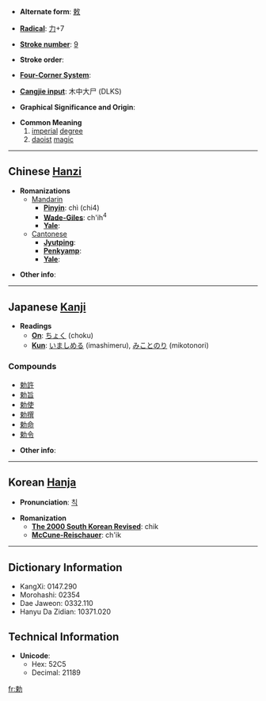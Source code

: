 * '''Alternate form''': [[敕]]

* '''[[Wiktionary:Chinese radical index| Radical]]''': [[Wiktionary:Chinese radical index 力|力]]+7

* '''[[Wiktionary:Chinese total strokes index|Stroke number]]''': [[Wiktionary:Chinese total strokes index 9|9]]

* '''Stroke order''': 

* '''[[Wiktionary:Chinese four corner index|Four-Corner System]]''': 

* '''[[Wiktionary:Chinese Cangjie index|Cangjie input]]''': 木中大尸 (DLKS)

* '''Graphical Significance and Origin''': 

* '''Common Meaning'''
*# [[imperial]] [[degree]]
*# [[daoist]] [[magic]]

----

== Chinese [[Hanzi]] ==

* '''Romanizations'''
** [[Mandarin]]
*** '''[[Pinyin]]''': chì (chi4)
*** '''[[Wade-Giles]]''': ch'ih<sup>4</sup>
*** '''[[Yale]]''': 
**[[Cantonese]]
***'''[[Jyutping]]''':
***'''[[Penkyamp]]''': 
***'''[[Yale]]''': 

* '''Other info''': 

----

== Japanese [[Kanji]] ==

* '''Readings'''
** '''[[On]]''': [[ちょく]] (choku)
** '''[[Kun]]''': [[いましめる]] (imashimeru), [[みことのり]] (mikotonori)

===Compounds===
*[[勅許]]
*[[勅旨]]
*[[勅使]]
*[[勅撰]]
*[[勅命]]
*[[勅令]]

* '''Other info''':  

----

== Korean [[Hanja]] ==

* '''Pronunciation''': [[칙]]

* '''Romanization'''
** '''[[The 2000 South Korean Revised Romanization|The 2000 South Korean Revised]]''': chik
** '''[[McCune-Reischauer]]''': ch'ik

----

== Dictionary Information ==

* KangXi: 0147.290
* Morohashi: 02354
* Dae Jaweon: 0332.110
* Hanyu Da Zidian: 10371.020

== Technical Information ==

* '''Unicode''':
** Hex: 52C5
** Decimal: 21189

[[fr:勅]]